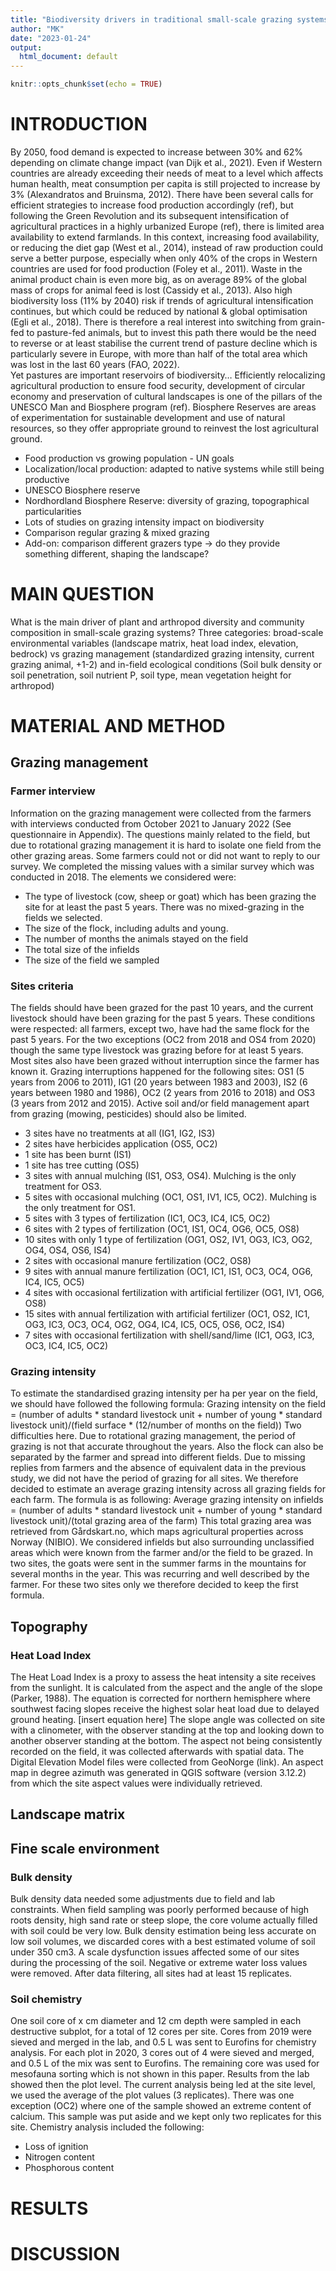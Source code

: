 ```yaml
---
title: "Biodiversity drivers in traditional small-scale grazing systems in nordic fjords."
author: "MK"
date: "2023-01-24"
output:
  html_document: default
---
```


```r
knitr::opts_chunk$set(echo = TRUE)
```

# INTRODUCTION
By 2050, food demand is expected to increase between 30% and 62% depending on climate change impact (van Dijk et al., 2021).
Even if Western countries are already exceeding their needs of meat to a level which affects human health, meat consumption per capita is still projected to increase by 3% (Alexandratos and Bruinsma, 2012).
There have been several calls for efficient strategies to increase food production accordingly (ref), but following the Green Revolution and its subsequent intensification of agricultural practices in a highly urbanized Europe (ref), there is limited area availability to extend farmlands.
In this context, increasing food availability, or reducing the diet gap (West et al., 2014), instead of raw production could serve a better purpose, especially when only 40% of the crops in Western countries are used for food production (Foley et al., 2011).
Waste in the animal product chain is even more big, as on average 89% of the global mass of crops for animal feed is lost (Cassidy et al., 2013).
Also high biodiversity loss (11% by 2040) risk if trends of agricultural intensification continues, but which could be reduced by national & global optimisation (Egli et al., 2018).
There is therefore a real interest into switching from grain-fed to pasture-fed animals, but to invest this path there would be the need to reverse or at least stabilise the current trend of pasture decline which is particularly severe in Europe, with more than half of the total area which was lost in the last 60 years (FAO, 2022).  
Yet pastures are important reservoirs of biodiversity...
Efficiently relocalizing agricultural production to ensure food security, development of circular economy and preservation of cultural landscapes is one of the pillars of the UNESCO Man and Biosphere program (ref).
Biosphere Reserves are areas of experimentation for sustainable development and use of natural resources, so they offer appropriate ground to reinvest the lost agricultural ground.

- Food production vs growing population - UN goals
- Localization/local production: adapted to native systems while still being productive
- UNESCO Biosphere reserve
- Nordhordland Biosphere Reserve: diversity of grazing, topographical particularities
- Lots of studies on grazing intensity impact on biodiversity
- Comparison regular grazing & mixed grazing
- Add-on: comparison different grazers type -> do they provide something different, shaping the landscape?

# MAIN QUESTION
What is the main driver of plant and arthropod diversity and community composition in small-scale grazing systems?
Three categories: broad-scale environmental variables (landscape matrix, heat load index, elevation, bedrock) vs grazing management (standardized grazing intensity, current grazing animal, +1-2) and in-field ecological conditions (Soil bulk density or soil penetration, soil nutrient P, soil type, mean vegetation height for arthropod)

# MATERIAL AND METHOD

## Grazing management

### Farmer interview

Information on the grazing management were collected from the farmers with interviews conducted from October 2021 to January 2022 (See questionnaire in Appendix).
The questions mainly related to the field, but due to rotational grazing management it is hard to isolate one field from the other grazing areas.
Some farmers could not or did not want to reply to our survey.
We completed the missing values with a similar survey which was conducted in 2018.
The elements we considered were:

- The type of livestock (cow, sheep or goat) which has been grazing the site for at least the past 5 years. There was no mixed-grazing in the fields we selected.
- The size of the flock, including adults and young.
- The number of months the animals stayed on the field
- The total size of the infields
- The size of the field we sampled

### Sites criteria

The fields should have been grazed for the past 10 years, and the current livestock should have been grazing for the past 5 years.
These conditions were respected: all farmers, except two, have had the same flock for the past 5 years.
For the two exceptions (OC2 from 2018 and OS4 from 2020) though the same type livestock was grazing before for at least 5 years.
Most sites also have been grazed without interruption since the farmer has known it.
Grazing interruptions happened for the following sites: OS1 (5 years from 2006 to 2011), IG1 (20 years between 1983 and 2003), IS2 (6 years between 1980 and 1986), OC2 (2 years from 2016 to 2018) and OS3 (3 years from 2012 and 2015).
Active soil and/or field management apart from grazing (mowing, pesticides) should also be limited.

- 3 sites have no treatments at all (IG1, IG2, IS3)
- 2 sites have herbicides application (OS5, OC2)
- 1 site has been burnt (IS1)
- 1 site has tree cutting (OS5)
- 3 sites with annual mulching (IS1, OS3, OS4). Mulching is the only treatment for OS3.
- 5 sites with occasional mulching (OC1, OS1, IV1, IC5, OC2). Mulching is the only treatment for OS1.
- 5 sites with 3 types of fertilization (IC1, OC3, IC4, IC5, OC2)
- 6 sites with 2 types of fertilization (OC1, IS1, OC4, OG6, OC5, OS8)
- 10 sites with only 1 type of fertilization (OG1, OS2, IV1, OG3, IC3, OG2, OG4, OS4, OS6, IS4)
- 2 sites with occasional manure fertilization (OC2, OS8)
- 9 sites with annual manure fertilization (OC1, IC1, IS1, OC3, OC4, OG6, IC4, IC5, OC5)
- 4 sites with occasional fertilization with artificial fertilizer (OG1, IV1, OG6, OS8)
- 15 sites with annual fertilization with artificial fertilizer (OC1, OS2, IC1, OG3, IC3, OC3, OC4, OG2, OG4, IC4, IC5, OC5, OS6, OC2, IS4)
- 7 sites with occasional fertilization with shell/sand/lime (IC1, OG3, IC3, OC3, IC4, IC5, OC2)


### Grazing intensity

To estimate the standardised grazing intensity per ha per year on the field, we should have followed the following formula:
Grazing intensity on the field = (number of adults * standard livestock unit + number of young * standard livestock unit)/(field surface * (12/number of months on the field))
Two difficulties here.
Due to rotational grazing management, the period of grazing is not that accurate throughout the years.
Also the flock can also be separated by the farmer and spread into different fields.
Due to missing replies from farmers and the absence of equivalent data in the previous study, we did not have the period of grazing for all sites.
We therefore decided to estimate an average grazing intensity across all grazing fields for each farm.
The formula is as following:
Average grazing intensity on infields = (number of adults * standard livestock unit + number of young * standard livestock unit)/(total grazing area of the farm)
This total grazing area was retrieved from Gårdskart.no, which maps agricultural properties across Norway (NIBIO).
We considered infields but also surrounding unclassified areas which were known from the farmer and/or the field to be grazed.
In two sites, the goats were sent in the summer farms in the mountains for several months in the year.
This was recurring and well described by the farmer.
For these two sites only we therefore decided to keep the first formula.

## Topography

### Heat Load Index

The Heat Load Index is a proxy to assess the heat intensity a site receives from the sunlight.
It is calculated from the aspect and the angle of the slope (Parker, 1988).
The equation is corrected for northern hemisphere where southwest facing slopes receive the highest solar heat load due to delayed ground heating.
[insert equation here]
The slope angle was collected on site with a clinometer, with the observer standing at the top and looking down to another observer standing at the bottom.
The aspect not being consistently recorded on the field, it was collected afterwards with spatial data.
The Digital Elevation Model files were collected from GeoNorge (link).
An aspect map in degree azimuth was generated in QGIS software (version 3.12.2) from which the site aspect values were individually retrieved.

## Landscape matrix

## Fine scale environment

### Bulk density

Bulk density data needed some adjustments due to field and lab constraints.
When field sampling was poorly performed because of high roots density, high sand rate or steep slope, the core volume actually filled with soil could be very low.
Bulk density estimation being less accurate on low soil volumes, we discarded cores with a best estimated volume of soil under 350 cm3.
A scale dysfunction issues affected some of our sites during the processing of the soil.
Negative or extreme water loss values were removed.
After data filtering, all sites had at least 15 replicates.

### Soil chemistry

One soil core of x cm diameter and 12 cm depth were sampled in each destructive subplot, for a total of 12 cores per site.
Cores from 2019 were sieved and merged in the lab, and 0.5 L was sent to Eurofins for chemistry analysis.
For each plot in 2020, 3 cores out of 4 were sieved and merged, and 0.5 L of the mix was sent to Eurofins.
The remaining core was used for mesofauna sorting which is not shown in this paper.
Results from the lab showed then the plot level.
The current analysis being led at the site level, we used the average of the plot values (3 replicates).
There was one exception (OC2) where one of the sample showed an extreme content of calcium.
This sample was put aside and we kept only two replicates for this site.
Chemistry analysis included the following:

- Loss of ignition
- Nitrogen content
- Phosphorous content


# RESULTS

# DISCUSSION
